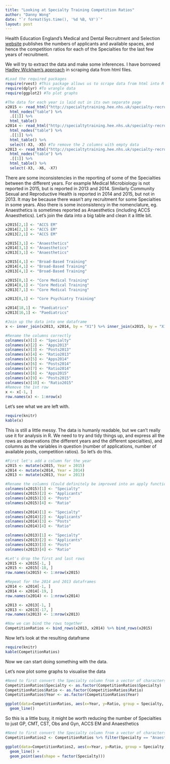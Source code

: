 ```yaml
---
title: "Looking at Specialty Training Competition Ratios"
author: "Danny Wong"
date: "`r format(Sys.time(), '%d %B, %Y')`"
layout: post
---
```


Health Education England's Medical and Dental Recruitment and Selection [website](http://specialtytraining.hee.nhs.uk/) publishes the numbers of applicants and available spaces, and hence the competition ratios for each of the Specialties for the last few years of recruitment.

We will try to extract the data and make some inferences. I have borrowed [Hadley Wickham's approach](http://www.r-bloggers.com/rvest-easy-web-scraping-with-r/) in scraping data from html files.

```r
#Load the required packages
require(rvest) #This package allows us to scrape data from html into R
require(dplyr) #To wrangle data
require(ggplot2) #To plot graphs

#The data for each year is laid out in its own separate page
x2015 <- read_html("http://specialtytraining.hee.nhs.uk/specialty-recruitment/competition-ratios/2015-competition-ratios/") %>%
  html_nodes("table") %>% 
  .[[1]] %>% 
  html_table()
x2014 <- read_html("http://specialtytraining.hee.nhs.uk/specialty-recruitment/competition-ratios/2014-competition-ratios/") %>%
  html_nodes("table") %>% 
  .[[1]] %>% 
  html_table() %>%
  select(-X3, -X5) #To remove the 2 columns with empty data
x2013 <- read_html("http://specialtytraining.hee.nhs.uk/specialty-recruitment/competition-ratios/2013-competition-ratios/") %>%
  html_nodes("table") %>% 
  .[[1]] %>% 
  html_table() %>%
  select(-X3, -X6, -X7)
```

There are some inconsistencies in the reporting of some of the Specialties between the different years. For example Medical Microbiology is not reported in 2015, but is reported in 2013 and 2014. Similarly Community Sexual and Reproductive Health is reported in 2014 and 2015, but not in 2013. It may be because there wasn't any recruitment for some Specialties in some years. Also there is some inconsistency in the nomenclature, eg. Anaesthetics is sometimes reported as Anaesthetics (including ACCS Anaesthetics). Let's join the data into a big table and clean it a little bit.

```r
x2015[2,1] <- "ACCS EM"
x2014[2,1] <- "ACCS EM"
x2013[2,1] <- "ACCS EM"

x2015[3,1] <- "Anaesthetics"
x2014[3,1] <- "Anaesthetics"
x2013[3,1] <- "Anaesthetics"

x2015[4,1] <- "Broad-Based Training"
x2014[4,1] <- "Broad-Based Training"
x2013[4,1] <- "Broad-Based Training"

x2015[8,1] <- "Core Medical Training"
x2014[8,1] <- "Core Medical Training"
x2013[7,1] <- "Core Medical Training"

x2013[8,1] <- "Core Psychiatry Training"

x2014[18,1] <- "Paediatrics"
x2013[16,1] <- "Paediatrics"

#Join up the data into one dataframe
x <- inner_join(x2013, x2014, by = "X1") %>% inner_join(x2015, by = "X1")

#Rename the columns correctly
colnames(x)[1] <- "Specialty"
colnames(x)[2] <- "Apps2013"
colnames(x)[3] <- "Posts2013"
colnames(x)[4] <- "Ratio2013"
colnames(x)[5] <- "Apps2014"
colnames(x)[6] <- "Posts2014"
colnames(x)[7] <- "Ratio2014"
colnames(x)[8] <- "Apps2015"
colnames(x)[9] <- "Posts2015"
colnames(x)[10] <- "Ratio2015"
#Remove the 1st row
x <- x[-1, ]
row.names(x) <- 1:nrow(x)
```

Let's see what we are left with.

```r
require(knitr)
kable(x)
```

This is still a little messy. The data is humanly readable, but we can't really use it for analysis in R. We need to try and tidy things up, and express all the rows as observations (the different years and the different specialties), and columns as the variables in question (number of applications, number of available posts, competition ratios). So let's do this.

```r
#First let's add a column for the year
x2015 <- mutate(x2015, Year = 2015)
x2014 <- mutate(x2014, Year = 2014)
x2013 <- mutate(x2013, Year = 2013)

#Rename the columns (Could definitely be improved into an apply function)
colnames(x2015)[1] <- "Specialty"
colnames(x2015)[2] <- "Applicants"
colnames(x2015)[3] <- "Posts"
colnames(x2015)[4] <- "Ratio"

colnames(x2014)[1] <- "Specialty"
colnames(x2014)[2] <- "Applicants"
colnames(x2014)[3] <- "Posts"
colnames(x2014)[4] <- "Ratio"

colnames(x2013)[1] <- "Specialty"
colnames(x2013)[2] <- "Applicants"
colnames(x2013)[3] <- "Posts"
colnames(x2013)[4] <- "Ratio"

#Let's drop the first and last rows
x2015 <- x2015[-1, ]
x2015 <- x2015[-18, ]
row.names(x2015) <- 1:nrow(x2015)

#Repeat for the 2014 and 2013 dataframes
x2014 <- x2014[-1, ]
x2014 <- x2014[-19, ]
row.names(x2014) <- 1:nrow(x2014)

x2013 <- x2013[-1, ]
x2013 <- x2013[-17, ]
row.names(x2013) <- 1:nrow(x2013)

#Now we can bind the rows together
CompetitionRatios <- bind_rows(x2013, x2014) %>% bind_rows(x2015)
```

Now let's look at the resulting dataframe

```r
require(knitr)
kable(CompetitionRatios)
```

Now we can start doing something with the data. 

Let's now plot some graphs to visualise the data

```r
#Need to first convert the Specialty column from a vector of characters to factors
CompetitionRatios$Specialty <- as.factor(CompetitionRatios$Specialty)
CompetitionRatios$Ratio <- as.factor(CompetitionRatios$Ratio)
CompetitionRatios$Year <- as.factor(CompetitionRatios$Year)

ggplot(data=CompetitionRatios, aes(x=Year, y=Ratio, group = Specialty, colour = Specialty)) +
  geom_line()
```

So this is a little busy, it might be worth reducing the number of Specialties to just GP, CMT, CST, Obs and Gyn, ACCS EM and Anaesthetics

```r
#Need to first convert the Specialty column from a vector of characters to factors
CompetitionRatios2 <- CompetitionRatios %>% filter(Specialty == "Anaesthetics" | Specialty == "Core Medical Training" | Specialty == "Core Surgical Training" | Specialty == "General Practice")

ggplot(data=CompetitionRatios2, aes(x=Year, y=Ratio, group = Specialty, colour = Specialty)) +
  geom_line() +
  geom_point(aes(shape = factor(Specialty)))
```